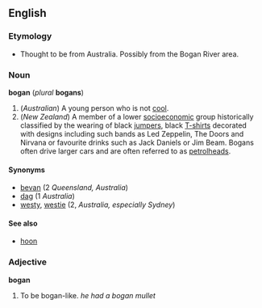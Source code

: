 {{stub}}
==English==

===Etymology===
*Thought to be from Australia. Possibly from the Bogan River area.

===Noun===
'''bogan''' (''plural'' '''bogans''')

#(''Australian'') A young person who is not [[cool]].
#(''New Zealand'') A member of a lower [[socioeconomic]] group historically classified by the wearing of black [[jumper]]s, black [[T-shirt]]s decorated with designs including such bands as Led Zeppelin, The Doors and Nirvana or favourite drinks such as Jack Daniels or Jim Beam. Bogans often drive larger cars and are often referred to as [[petrolhead]]s.

====Synonyms====
*[[bevan]] (2 ''Queensland, Australia'')
*[[dag]] (1 ''Australia'')
*[[westy]], [[westie]] (2, ''Australia, especially Sydney'')

====See also====
*[[hoon]]

===Adjective===

'''bogan'''
#To be bogan-like. ''he had a bogan mullet''